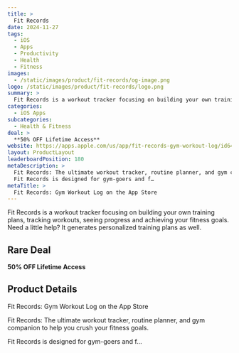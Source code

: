 ```yaml
---
title: >
  Fit Records
date: 2024-11-27
tags:
  - iOS
  - Apps
  - Productivity
  - Health
  - Fitness
images:
  - /static/images/product/fit-records/og-image.png
logo: /static/images/product/fit-records/logo.png
summary: >
  Fit Records is a workout tracker focusing on building your own training plans, tracking workouts, seeing progress and achieving your fitness goals. Need a little help? It generates personalized training plans as well.
categories:
  - iOS Apps
subcategories:
  - Health & Fitness
deal: >
  **50% OFF Lifetime Access**
website: https://apps.apple.com/us/app/fit-records-gym-workout-log/id6449899890?platform=iphone
layout: ProductLayout
leaderboardPosition: 180
metaDescription: >
  Fit Records: The ultimate workout tracker, routine planner, and gym companion to help you crush your fitness goals.
  Fit Records is designed for gym-goers and f…
metaTitle: >
  ‎Fit Records: Gym Workout Log on the App Store
---
```

Fit Records is a workout tracker focusing on building your own training plans, tracking workouts, seeing progress and achieving your fitness goals. Need a little help? It generates personalized training plans as well.

## Rare Deal

**50% OFF Lifetime Access**

## Product Details

‎Fit Records: Gym Workout Log on the App Store

Fit Records: The ultimate workout tracker, routine planner, and gym companion to help you crush your fitness goals.

Fit Records is designed for gym-goers and f…
